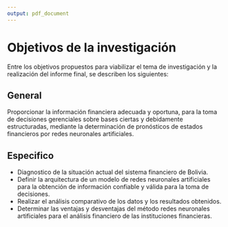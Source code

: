 ```yaml
---
output: pdf_document
---
```


# Objetivos de la investigación
Entre los objetivos propuestos para viabilizar el tema de investigación y la realización del informe final, se describen los siguientes:

## General 

Proporcionar la información financiera adecuada y oportuna, para la toma de decisiones gerenciales sobre bases ciertas y debidamente estructuradas, mediante la determinación de pronósticos de estados financieros por redes neuronales artificiales.

## Especifico 

- Diagnostico de la situación actual del sistema financiero de Bolivia.
- Definir la arquitectura de un modelo de redes neuronales artificiales para la obtención de información confiable y válida para la toma de decisiones.
- Realizar el análisis comparativo de los datos y los resultados obtenidos.
- Determinar las ventajas y desventajas del método redes neuronales artificiales para el análisis financiero de las instituciones financieras.

